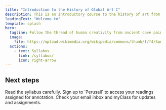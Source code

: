 ```yaml
---
title: "Introduction to the History of Global Art I"
description: This is an introductory course to the history of art from prehistory through to the 15th century.
leadingText: "Welcome to"
template: splash
hero:
  tagline: Follow the thread of human creativity from ancient cave paintings to the masterpieces of the Renaissance.
  image:
    file: https://upload.wikimedia.org/wikipedia/commons/thumb/f/f4/SantaCruz-CuevaManos-P2210651b.jpg/960px-SantaCruz-CuevaManos-P2210651b.jpg
  actions:
    - text: Syllabus
      link: /syllabus/
      icon: right-arrow
---
```



## Next steps

<CardGrid stagger>
	<Card title="Read the docs" icon="open-book">
		Read the syllabus carefully.
	</Card>
	<Card title="Perusall" icon="pencil">
		Sign up to `Perusall` to access your readings assigned for annotation.
	</Card>
	<Card title="Updates" icon="add-document">
		Check your email inbox and myClass for updates and assignments.
	</Card>
</CardGrid>

